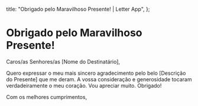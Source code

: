   title: "Obrigado pelo Maravilhoso Presente! | Letter App",
};

# Obrigado pelo Maravilhoso Presente!

Caros/as Senhores/as [Nome do Destinatário],

Quero expressar o meu mais sincero agradecimento pelo belo [Descrição do Presente] que me deram. A vossa consideração e generosidade tocaram verdadeiramente o meu coração. Vou apreciar muito. Obrigado!

Com os melhores cumprimentos,
